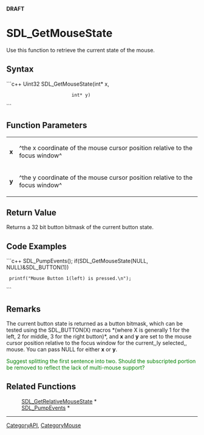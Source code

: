 <!-- pragma section-numbers off -->
<!-- pragma disable-camelcase -->
'''DRAFT'''

= SDL_GetMouseState =
Use this function to retrieve the current state of the mouse.


== Syntax ==
```c++
Uint32 SDL_GetMouseState(int* x,
                         int* y)
```

== Function Parameters ==
{|
|'''x'''
|^the x coordinate of the mouse cursor position relative to the focus window^
|-
|'''y'''
|^the y coordinate of the mouse cursor position relative to the focus window^
|}

== Return Value ==
Returns a 32 bit button bitmask of the current button state.

== Code Examples ==
```c++
SDL_PumpEvents();
if(SDL_GetMouseState(NULL, NULL)&SDL_BUTTON(1))
  printf("Mouse Button 1(left) is pressed.\n");
```

== Remarks ==
The current button state is returned as a button bitmask, which can be tested using the SDL_BUTTON(X) macros *(where X is generally 1 for the left, 2 for middle, 3 for the right button)*, and '''x''' and '''y''' are set to the mouse cursor position relative to the focus window for the current,,ly selected,, mouse. You can pass NULL for either '''x''' or '''y'''. 

<span style="color: green;">Suggest splitting the first sentence into two.  Should the subscripted portion be removed to reflect the lack of multi-mouse support?</span>

== Related Functions ==
:[[SDL_GetRelativeMouseState]] *
:[[SDL_PumpEvents]] *

----
[[CategoryAPI]], [[CategoryMouse]]
